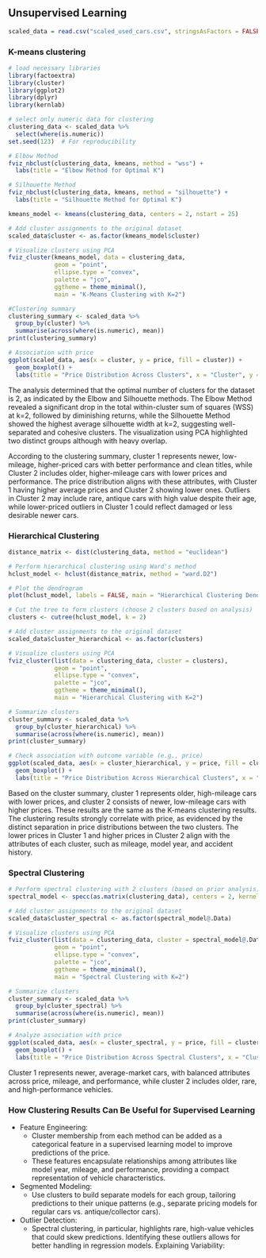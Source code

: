 ## Unsupervised Learning

```{r}
scaled_data = read.csv("scaled_used_cars.csv", stringsAsFactors = FALSE)
```

### K-means clustering
```{r}
# load necessary libraries
library(factoextra)
library(cluster)
library(ggplot2)
library(dplyr)
library(kernlab)

# select only numeric data for clustering
clustering_data <- scaled_data %>%
  select(where(is.numeric))
set.seed(123)  # For reproducibility

# Elbow Method
fviz_nbclust(clustering_data, kmeans, method = "wss") +
  labs(title = "Elbow Method for Optimal K")

# Silhouette Method
fviz_nbclust(clustering_data, kmeans, method = "silhouette") +
  labs(title = "Silhouette Method for Optimal K")

kmeans_model <- kmeans(clustering_data, centers = 2, nstart = 25)

# Add cluster assignments to the original dataset
scaled_data$cluster <- as.factor(kmeans_model$cluster)

# Visualize clusters using PCA
fviz_cluster(kmeans_model, data = clustering_data,
             geom = "point",
             ellipse.type = "convex",
             palette = "jco",
             ggtheme = theme_minimal(),
             main = "K-Means Clustering with K=2")

#Clustering summary
clustering_summary <- scaled_data %>%
  group_by(cluster) %>%
  summarise(across(where(is.numeric), mean))
print(clustering_summary)

# Association with price
ggplot(scaled_data, aes(x = cluster, y = price, fill = cluster)) +
  geom_boxplot() +
  labs(title = "Price Distribution Across Clusters", x = "Cluster", y = "Price")
```

The analysis determined that the optimal number of clusters for the dataset is 2, as indicated by the Elbow and Silhouette methods. The Elbow Method revealed a significant drop in the total within-cluster sum of squares (WSS) at k=2, followed by diminishing returns, while the Silhouette Method showed the highest average silhouette width at k=2, suggesting well-separated and cohesive clusters. The visualization using PCA highlighted two distinct groups although with heavy overlap.

According to the clustering summary, cluster 1 represents newer, low-mileage, higher-priced cars with better performance and clean titles, while Cluster 2 includes older, higher-mileage cars with lower prices and performance. The price distribution aligns with these attributes, with Cluster 1 having higher average prices and Cluster 2 showing lower ones. Outliers in Cluster 2 may include rare, antique cars with high value despite their age, while lower-priced outliers in Cluster 1 could reflect damaged or less desirable newer cars. 

### Hierarchical Clustering
```{r}
distance_matrix <- dist(clustering_data, method = "euclidean")

# Perform hierarchical clustering using Ward's method
hclust_model <- hclust(distance_matrix, method = "ward.D2")

# Plot the dendrogram
plot(hclust_model, labels = FALSE, main = "Hierarchical Clustering Dendrogram", sub = "", xlab = "")

# Cut the tree to form clusters (choose 2 clusters based on analysis)
clusters <- cutree(hclust_model, k = 2)

# Add cluster assignments to the original dataset
scaled_data$cluster_hierarchical <- as.factor(clusters)

# Visualize clusters using PCA
fviz_cluster(list(data = clustering_data, cluster = clusters),
             geom = "point",
             ellipse.type = "convex",
             palette = "jco",
             ggtheme = theme_minimal(),
             main = "Hierarchical Clustering with K=2")

# Summarize clusters
cluster_summary <- scaled_data %>%
  group_by(cluster_hierarchical) %>%
  summarise(across(where(is.numeric), mean))
print(cluster_summary)

# Check association with outcome variable (e.g., price)
ggplot(scaled_data, aes(x = cluster_hierarchical, y = price, fill = cluster_hierarchical)) +
  geom_boxplot() +
  labs(title = "Price Distribution Across Hierarchical Clusters", x = "Cluster", y = "Price")
```
Based on the cluster summary, cluster 1 represents older, high-mileage cars with lower prices, and cluster 2 consists of newer, low-mileage cars with higher prices. These results are the same as the K-means clustering results. The clustering results strongly correlate with price, as evidenced by the distinct separation in price distributions between the two clusters. The lower prices in Cluster 1 and higher prices in Cluster 2 align with the attributes of each cluster, such as mileage, model year, and accident history.

### Spectral Clustering
```{r}
# Perform spectral clustering with 2 clusters (based on prior analysis)
spectral_model <- specc(as.matrix(clustering_data), centers = 2, kernel = "rbfdot")

# Add cluster assignments to the original dataset
scaled_data$cluster_spectral <- as.factor(spectral_model@.Data)

# Visualize clusters using PCA
fviz_cluster(list(data = clustering_data, cluster = spectral_model@.Data),
             geom = "point",
             ellipse.type = "convex",
             palette = "jco",
             ggtheme = theme_minimal(),
             main = "Spectral Clustering with K=2")

# Summarize clusters
cluster_summary <- scaled_data %>%
  group_by(cluster_spectral) %>%
  summarise(across(where(is.numeric), mean))
print(cluster_summary)

# Analyze association with price
ggplot(scaled_data, aes(x = cluster_spectral, y = price, fill = cluster_spectral)) +
  geom_boxplot() +
  labs(title = "Price Distribution Across Spectral Clusters", x = "Cluster", y = "Price")
```
Cluster 1 represents newer, average-market cars, with balanced attributes across price, mileage, and performance, while cluster 2 includes older, rare, and high-performance vehicles.

### How Clustering Results Can Be Useful for Supervised Learning
* Feature Engineering:
  - Cluster membership from each method can be added as a categorical feature in a supervised learning model to improve predictions of the price.
  - These features encapsulate relationships among attributes like model year, mileage, and performance, providing a compact representation of vehicle characteristics.

* Segmented Modeling:
  - Use clusters to build separate models for each group, tailoring predictions to their unique patterns (e.g., separate pricing models for regular cars vs. antique/collector cars).
  
* Outlier Detection:
  - Spectral clustering, in particular, highlights rare, high-value vehicles that could skew predictions. Identifying these outliers allows for better handling in regression models.
  Explaining Variability:


